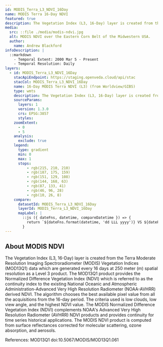 ```yaml
---
id: MODIS_Terra_L3_NDVI_16Day
name: MODIS Terra 16-Day NDVI
featured: true
description: The Vegetation Index (L3, 16-Day) layer is created from the Terra Moderate Resolution Imaging Spectroradiometer (MODIS) Vegetation Indices (MOD13Q1) data which are generated every 16 days at 250 meter (m) spatial resolution as a Level 3 product.
media:
  src: ::file ./media/modis-ndvi.jpg
  alt: MODIS NDVI over the Eastern Corn Belt of the Midwestern USA.
  author:
    name: Andrew Blackford
infoDescription: |
  ::markdown
    - Temporal Extent: 2000 Mar 5 - Present
    - Temporal Resolution: Daily
layers:
  - id: MODIS_Terra_L3_NDVI_16Day
    stacApiEndpoint: https://staging.openveda.cloud/api/stac
    stacCol: MODIS_Terra_L3_NDVI_16Day
    name: 16-Day MODIS Terra NDVI (L3) (from Worldview/GIBS)
    type: wmts
    description: The Vegetation Index (L3, 16-Day) layer is created from the Terra Moderate Resolution Imaging Spectroradiometer (MODIS) Vegetation Indices (MOD13Q1) data which are generated every 16 days at 250 meter (m) spatial resolution as a Level 3 product.
    sourceParams:
      layers: 1
      version: 1.3.0
      crs: EPSG:3857
      styles:
    zoomExtent:
      - 0
      - 5
    analysis:
      exclude: true
    legend:
      type: gradient
      min: 0
      max: 1
      stops:
          - rgb(215, 210, 210)
          - rgb(187, 175, 159)
          - rgb(151, 129, 108)
          - rgb(144, 168, 63)
          - rgb(87, 133, 41)
          - rgb(46, 96, 28)
          - rgb(10, 26, 8)
    compare:
      datasetId: MODIS_Terra_L3_NDVI_16Day
      layerId: MODIS_Terra_L3_NDVI_16Day
      mapLabel: |
        ::js ({ dateFns, datetime, compareDatetime }) => {
          return `${dateFns.format(datetime, 'dd LLL yyyy')} VS ${dateFns.format(compareDatetime, 'dd LLL yyyy')}`;
        }
---
```

<Block>
<Prose>

## About MODIS NDVI

The Vegetation Index (L3, 16-Day) layer is created from the Terra Moderate Resolution Imaging Spectroradiometer (MODIS) Vegetation Indices (MOD13Q1) data which are generated every 16 days at 250 meter (m) spatial resolution as a Level 3 product. The MOD13Q1 product provides the Normalized Difference Vegetation Index (NDVI) which is referred to as the continuity index to the existing National Oceanic and Atmospheric Administration-Advanced Very High Resolution Radiometer (NOAA-AVHRR) derived NDVI. The algorithm chooses the best available pixel value from all the acquisitions from the 16-day period. The criteria used is low clouds, low view angle, and the highest NDVI value. The MODIS Normalized Difference Vegetation Index (NDVI) complements NOAA's Advanced Very High Resolution Radiometer (AVHRR) NDVI products and provides continuity for time series historical applications. The MODIS NDVI product is computed from surface reflectances corrected for molecular scattering, ozone absorption, and aerosols.

References: MOD13Q1 doi:10.5067/MODIS/MOD13Q1.061

</Prose>
</Block>

